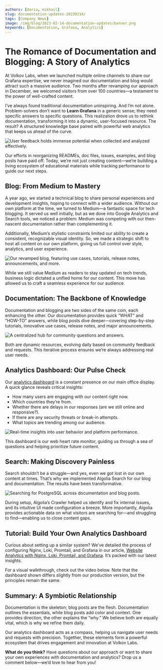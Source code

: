 ```yaml
---
authors: [daria, mikhail]
slug: documentation-updates-20230214/
tags: [Company News]
image: /img/blog/2023-02-14-documentation-updates/banner.png
keywords: [Documentation, Grafana, Analytics]
---
```



# The Romance of Documentation and Blogging: A Story of Analytics

At Volkov Labs, when we launched multiple online channels to share our Grafana expertise, we never imagined our documentation and blog would attract such a massive audience. Two months after revamping our approach in December, we welcomed visitors from over 100 countries—a testament to the power of well-crafted content.

I’ve always found traditional documentation uninspiring. And I’m not alone. Problem-solvers don’t want to **Learn Grafana** in a generic sense; they need specific answers to specific questions. This realization drove us to rethink documentation, transforming it into a dynamic, user-focused resource. The result? A structured knowledge base paired with powerful web analytics that keeps us ahead of the curve.

<Image
  title="User feedback holds immense potential when collected and analyzed effectively."
  src="/img/blog/2023-02-14-documentation-updates/analytics.png"
/>

Our efforts in reorganizing READMEs, doc files, issues, examples, and blog posts have paid off. Today, we’re not just creating content—we’re building a living ecosystem of educational materials while tracking performance to guide our next steps.

<Youtube
  id="0EyFmMlIXPo"
  title="How to tell a story with a Grafana dashboard using Apache ECharts, Bar Chart, Logs, and Heatmap."
/>

## Blog: From Medium to Mastery

A year ago, we started a technical blog to share personal experiences and development insights, hoping to connect with a wider audience. Without our own platform at the time, we turned to Medium—a fantastic space for tech blogging. It served us well initially, but as we dove into Google Analytics and Search tools, we noticed a problem: Medium was competing with our then-nascent documentation rather than complementing it.

Additionally, Medium’s stylistic constraints limited our ability to create a consistent, recognizable visual identity. So, we made a strategic shift to host all content on our own platform, giving us full control over style, analytics, and user experience.

<Image
  title="Our revamped blog, featuring use cases, tutorials, release notes, announcements, and more."
  src="/img/blog/2023-02-14-documentation-updates/blog.png"
/>

While we still value Medium as readers to stay updated on tech trends, business logic dictated a unified home for our content. This move has allowed us to craft a seamless experience for our audience.

## Documentation: The Backbone of Knowledge

Documentation and blogging are two sides of the same coin, each enhancing the other. Our documentation provides quick “WHAT” and “HOW-TO” answers, while blog posts dive deeper—covering step-by-step tutorials, innovative use cases, release notes, and major announcements.

<Image
  title="A centralized hub for community questions and answers."
  src="/img/blog/2023-02-14-documentation-updates/docs.png"
/>

Both are dynamic resources, evolving daily based on community feedback and requests. This iterative process ensures we’re always addressing real user needs.

## Analytics Dashboard: Our Pulse Check

Our [analytics dashboard](/blog/nginx-loki-grafana-20230129/) is a constant presence on our main office display. A quick glance reveals critical insights:

- How many users are engaging with our content right now.
- Which countries they’re from.
- Whether there are delays in our responses (are we still online and responsive?).
- If there are any security threats or break-in attempts.
- What topics are trending among our audience.

<Image
  title="Real-time insights into user behavior and platform performance."
  src="/img/blog/2023-02-14-documentation-updates/tv.jpg"
/>

This dashboard is our web heart rate monitor, guiding us through a sea of questions and helping prioritize future content.

## Search: Making Discovery Painless

Search shouldn’t be a struggle—and yes, even we got lost in our own content at times. That’s why we implemented Algolia Search for our blog and documentation. The results have been transformative.

<Image
  title="Searching for PostgreSQL across documentation and blog posts."
  src="/img/blog/2023-02-14-documentation-updates/search.png"
/>

During setup, Algolia’s Crawler helped us identify and fix internal issues, and its intuitive UI made configuration a breeze. More importantly, Algolia provides actionable data on what visitors are searching for—and struggling to find—enabling us to close content gaps.

## Tutorial: Build Your Own Analytics Dashboard

Curious about setting up a similar system? We’ve detailed the process of configuring Nginx, Loki, Promtail, and Grafana in our article, [Website Analytics with Nginx, Loki, Promtail, and Grafana](/blog/nginx-loki-grafana-20230129/). It’s packed with our latest insights.

For a visual walkthrough, check out the video below. Note that the dashboard shown differs slightly from our production version, but the principles remain the same.

<Youtube
  id="cgu3wMOo03w"
  title="Tutorial: Create a website analytics dashboard in Grafana."
/>

## Summary: A Symbiotic Relationship

Documentation is the skeleton; blog posts are the flesh. Documentation outlines the essentials, while blog posts add color and context. One provides direction, the other explains the “why.” We believe both are equally vital, which is why we refine them daily.

Our analytics dashboard acts as a compass, helping us navigate user needs and requests with precision. Together, these elements form a powerful ecosystem that drives engagement and innovation at Volkov Labs.

**What do you think?** Have questions about our approach or want to share your own experiences with documentation and analytics? Drop us a comment below—we’d love to hear from you!

<Feedback />
